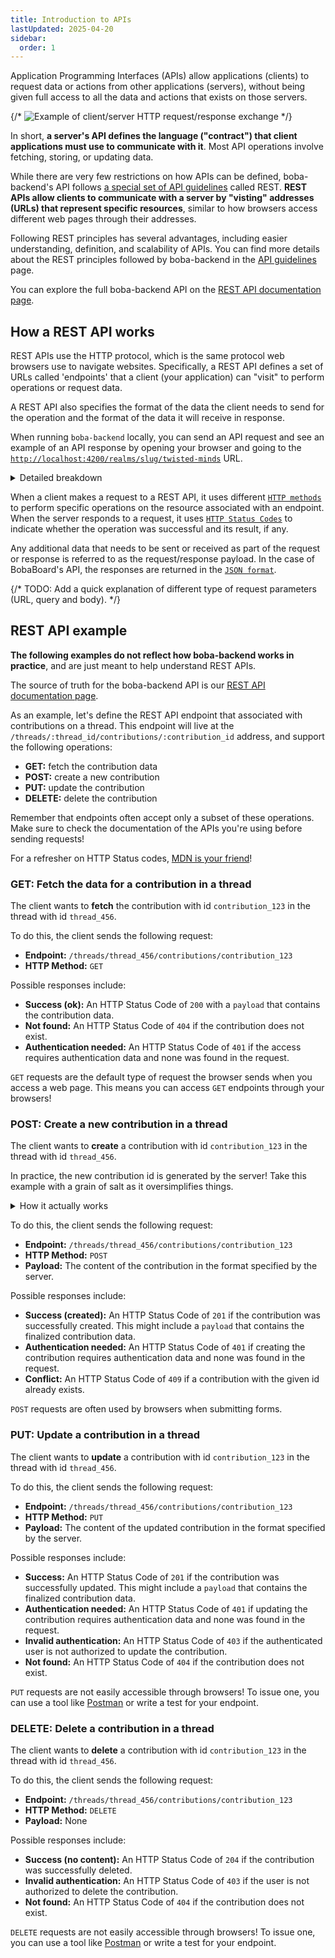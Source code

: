```yaml
---
title: Introduction to APIs
lastUpdated: 2025-04-20
sidebar:
  order: 1
---
```



Application Programming Interfaces (APIs) allow applications (clients) to
request data or actions from other applications (servers), without being given
full access to all the data and actions that exists on those servers.

{/* ![Example of client/server HTTP request/response exchange](./client-server.excalidraw) */}

In short, **a server's API defines the language ("contract") that client
applications must use to communicate with it**. Most API operations involve
fetching, storing, or updating data.

While there are very few restrictions on how APIs can be defined, boba-backend's
API follows
[a special set of API guidelines](https://www.redhat.com/en/topics/api/what-is-a-rest-api)
called REST. **REST APIs allow clients to communicate with a server by "visting"
addresses (URLs) that represent specific resources**, similar to how browsers
access different web pages through their addresses.

Following REST principles has several advantages, including easier
understanding, definition, and scalability of APIs. You can find more details
about the REST principles followed by boba-backend in the
[API guidelines](./API-guidelines) page.

<Aside type="tip" icon="star">

You can explore the full boba-backend API on the
[REST API documentation page](/api/).

</Aside>

## How a REST API works

REST APIs use the HTTP protocol, which is the same protocol web browsers use to
navigate websites. Specifically, a REST API defines a set of URLs called
'endpoints' that a client (your application) can "visit" to perform operations
or request data.

A REST API also specifies the format of the data the client needs to send for
the operation and the format of the data it will receive in response.

<Aside type="tip" icon="star">

When running `boba-backend` locally, you can send an API request and see an
example of an API response by opening your browser and going to the
[`http://localhost:4200/realms/slug/twisted-minds`](http://localhost:4200/realms/slug/twisted-minds)
URL.

<details>
<summary>Detailed breakdown</summary>

Request details:

- **Server base address:** `http://localhost:4200`
- **API endpoint:** `realms/slug/[:realm_slug]`
- **HTTP Request method:** `GET` (browsers' default)
- **HTTP Request URL parameters:** `{ realm_slug: "twisted-minds" }`

Response details (assuming success):

- **HTTP Response status code:**
  [200 (success)](https://developer.mozilla.org/en-US/docs/Web/HTTP/Status/200)
- **HTTP Response payload:** what you see in the browser
- **HTTP Response type:**
  [See endpoint documentation](/development/rest-api/#tag/realms/operation/getRealmsBySlug)

</details>

</Aside>

When a client makes a request to a REST API, it uses different
[`HTTP methods`](https://www.restapitutorial.com/lessons/httpmethods.html) to
perform specific operations on the resource associated with an endpoint. When
the server responds to a request, it uses
[`HTTP Status Codes`](https://httpstatuses.com/) to indicate whether the
operation was successful and its result, if any.

Any additional data that needs to be sent or received as part of the request or
response is referred to as the request/response payload. In the case of
BobaBoard's API, the responses are returned in the
[`JSON format`](https://developer.mozilla.org/en-US/docs/Learn/JavaScript/Objects/JSON).

{/* TODO: Add a quick explanation of different type of request parameters (URL, query and body). */}

## REST API example

<Aside type="danger">

**The following examples do not reflect how boba-backend works in practice**,
and are just meant to help understand REST APIs.

The source of truth for the boba-backend API is our
[REST API documentation page](/api/).

</Aside>

As an example, let's define the REST API endpoint that associated with
contributions on a thread. This endpoint will live at the
`/threads/:thread_id/contributions/:contribution_id` address, and support the
following operations:

- **GET:** fetch the contribution data
- **POST:** create a new contribution
- **PUT:** update the contribution
- **DELETE:** delete the contribution

Remember that endpoints often accept only a subset of these operations. Make
sure to check the documentation of the APIs you're using before sending
requests!

<Aside type="tip" icon="star">

For a refresher on HTTP Status codes,
[MDN is your friend](https://developer.mozilla.org/en-US/docs/Web/HTTP/Status)!

</Aside>

### GET: Fetch the data for a contribution in a thread

The client wants to **fetch** the contribution with id `contribution_123` in the
thread with id `thread_456`.

To do this, the client sends the following request:

- **Endpoint:** `/threads/thread_456/contributions/contribution_123`
- **HTTP Method:** `GET`

Possible responses include:

- **Success (ok):** An HTTP Status Code of `200` with a `payload` that contains
  the contribution data.
- **Not found:** An HTTP Status Code of `404` if the contribution does not
  exist.
- **Authentication needed:** An HTTP Status Code of `401` if the access requires
  authentication data and none was found in the request.

<Aside type="tip" icon="star">

`GET` requests are the default type of request the browser sends when you access
a web page. This means you can access `GET` endpoints through your browsers!

</Aside>

### POST: Create a new contribution in a thread

The client wants to **create** a contribution with id `contribution_123` in the
thread with id `thread_456`.

<Aside type="caution" title="Contrived example">

In practice, the new contribution id is generated by the server! Take this
example with a grain of salt as it oversimplifies things.

<details>
<summary>How it actually works</summary>

The client sends a `POST` request to the `/threads/thread_456/contributions/`
endpoint, without specifying the id.

When the contribution is created, the server assigns the contribution id. This
id is returned to the client as part of the response `payload`. The client can
then use that id to request further actions on that contribution.

</details>

</Aside>

To do this, the client sends the following request:

- **Endpoint:** `/threads/thread_456/contributions/contribution_123`
- **HTTP Method:** `POST`
- **Payload:** The content of the contribution in the format specified by the
  server.

Possible responses include:

- **Success (created):** An HTTP Status Code of `201` if the contribution was
  successfully created. This might include a `payload` that contains the
  finalized contribution data.
- **Authentication needed:** An HTTP Status Code of `401` if creating the
  contribution requires authentication data and none was found in the request.
- **Conflict:** An HTTP Status Code of `409` if a contribution with the given id
  already exists.

<Aside type="tip" icon="star">

`POST` requests are often used by browsers when submitting forms.

</Aside>

### PUT: Update a contribution in a thread

The client wants to **update** a contribution with id `contribution_123` in the
thread with id `thread_456`.

To do this, the client sends the following request:

- **Endpoint:** `/threads/thread_456/contributions/contribution_123`
- **HTTP Method:** `PUT`
- **Payload:** The content of the updated contribution in the format specified
  by the server.

Possible responses include:

- **Success:** An HTTP Status Code of `201` if the contribution was successfully
  updated. This might include a `payload` that contains the finalized
  contribution data.
- **Authentication needed:** An HTTP Status Code of `401` if updating the
  contribution requires authentication data and none was found in the request.
- **Invalid authentication:** An HTTP Status Code of `403` if the authenticated
  user is not authorized to update the contribution.
- **Not found:** An HTTP Status Code of `404` if the contribution does not
  exist.

<Aside type="tip" icon="star">

`PUT` requests are not easily accessible through browsers! To issue one, you can
use a tool like [Postman](docs/development/boba-backend/using-postman) or write
a test for your endpoint.

</Aside>

### DELETE: Delete a contribution in a thread

The client wants to **delete** a contribution with id `contribution_123` in the
thread with id `thread_456`.

To do this, the client sends the following request:

- **Endpoint:** `/threads/thread_456/contributions/contribution_123`
- **HTTP Method:** `DELETE`
- **Payload:** None

Possible responses include:

- **Success (no content):** An HTTP Status Code of `204` if the contribution was
  successfully deleted.
- **Invalid authentication:** An HTTP Status Code of `403` if the user is not
  authorized to delete the contribution.
- **Not found:** An HTTP Status Code of `404` if the contribution does not
  exist.

<Aside type="tip" icon="star">

`DELETE` requests are not easily accessible through browsers! To issue one, you
can use a tool like [Postman](docs/development/boba-backend/using-postman) or
write a test for your endpoint.

</Aside>
